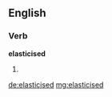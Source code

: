 ==English==

===Verb===
'''elasticised'''

# {{past of|[[elasticise]]}}

[[de:elasticised]]
[[mg:elasticised]]